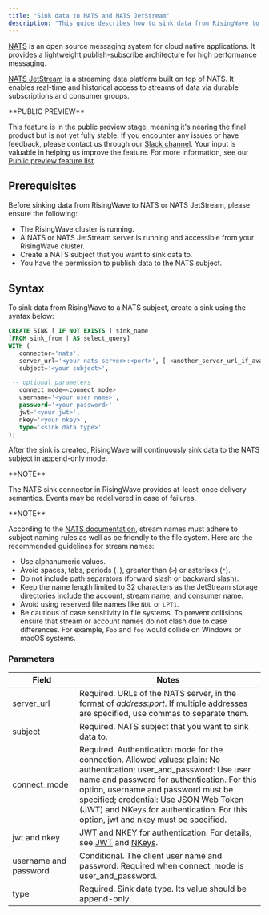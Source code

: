 ```yaml
---
title: "Sink data to NATS and NATS JetStream"
description: "This guide describes how to sink data from RisingWave to NATS subjects using the NATS sink connector in RisingWave. Both NATS and NATS JetStream are supported by this connector."
---
```


[NATS](https://nats.io/) is an open source messaging system for cloud native applications. It provides a lightweight publish-subscribe architecture for high performance messaging.

[NATS JetStream](https://docs.nats.io/nats-concepts/jetstream) is a streaming data platform built on top of NATS. It enables real-time and historical access to streams of data via durable subscriptions and consumer groups.

<Note>
**PUBLIC PREVIEW**

This feature is in the public preview stage, meaning it's nearing the final product but is not yet fully stable. If you encounter any issues or have feedback, please contact us through our [Slack channel](https://www.risingwave.com/slack). Your input is valuable in helping us improve the feature. For more information, see our [Public preview feature list](/product-lifecycle/#features-in-the-public-preview-stage).
</Note>
## Prerequisites

Before sinking data from RisingWave to NATS or NATS JetStream, please ensure the following:

* The RisingWave cluster is running.
* A NATS or NATS JetStream server is running and accessible from your RisingWave cluster.
* Create a NATS subject that you want to sink data to.
* You have the permission to publish data to the NATS subject.

## Syntax

To sink data from RisingWave to a NATS subject, create a sink using the syntax below:

```sql
CREATE SINK [ IF NOT EXISTS ] sink_name
[FROM sink_from | AS select_query]
WITH (
   connector='nats',
   server_url='<your nats server>:<port>', [ <another_server_url_if_available>, ...]
   subject='<your subject>',

 -- optional parameters
   connect_mode=<connect_mode>
   username='<your user name>',
   password='<your password>'
   jwt='<your jwt>',
   nkey='<your nkey>',
   type='<sink data type>'
);
```

After the sink is created, RisingWave will continuously sink data to the NATS subject in append-only mode.

<Info>
**NOTE**

The NATS sink connector in RisingWave provides at-least-once delivery semantics. Events may be redelivered in case of failures.
</Info>

<Info>
**NOTE**

According to the [NATS documentation](https://docs.nats.io/running-a-nats-service/nats%5Fadmin/jetstream%5Fadmin/naming), stream names must adhere to subject naming rules as well as be friendly to the file system. Here are the recommended guidelines for stream names:

* Use alphanumeric values.
* Avoid spaces, tabs, periods (`.`), greater than (`>`) or asterisks (`*`).
* Do not include path separators (forward slash or backward slash).
* Keep the name length limited to 32 characters as the JetStream storage directories include the account, stream name, and consumer name.
* Avoid using reserved file names like `NUL` or `LPT1`.
* Be cautious of case sensitivity in file systems. To prevent collisions, ensure that stream or account names do not clash due to case differences. For example, `Foo` and `foo` would collide on Windows or macOS systems.
</Info>

### Parameters

| Field                 | Notes                                                                                                                                                                                                                                                                                                                                         |
| --------------------- | --------------------------------------------------------------------------------------------------------------------------------------------------------------------------------------------------------------------------------------------------------------------------------------------------------------------------------------------- |
| server\_url           | Required. URLs of the NATS server, in the format of _address_:_port_. If multiple addresses are specified, use commas to separate them.                                                                                                                                                                                                       |
| subject               | Required. NATS subject that you want to sink data to.                                                                                                                                                                                                                                                                                         |
| connect\_mode         | Required. Authentication mode for the connection. Allowed values: plain: No authentication; user\_and\_password: Use user name and password for authentication. For this option, username and password must be specified; credential: Use JSON Web Token (JWT) and NKeys for authentication. For this option, jwt and nkey must be specified. |
| jwt and nkey          | JWT and NKEY for authentication. For details, see [JWT](https://docs.nats.io/running-a-nats-service/configuration/securing%5Fnats/auth%5Fintro/jwt) and [NKeys](https://docs.nats.io/running-a-nats-service/configuration/securing%5Fnats/auth%5Fintro/nkey%5Fauth).                                                                          |
| username and password | Conditional. The client user name and password. Required when connect\_mode is user\_and\_password.                                                                                                                                                                                                                                           |
| type                  | Required. Sink data type. Its value should be append-only.                                                                                                                                                                                                                                                                                    |
